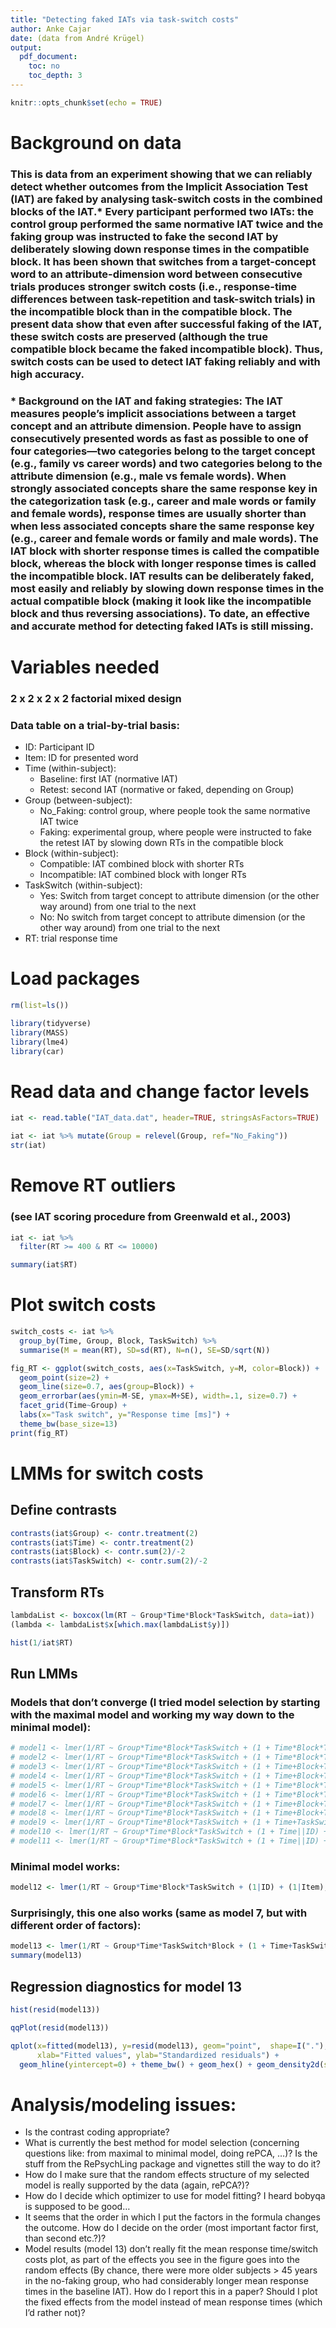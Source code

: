 ```yaml
---
title: "Detecting faked IATs via task-switch costs"
author: Anke Cajar 
date: (data from André Krügel)
output:
  pdf_document:
    toc: no
    toc_depth: 3
---
```


```r
knitr::opts_chunk$set(echo = TRUE)
```

# Background on data
### This is data from an experiment showing that we can reliably detect whether outcomes from the Implicit Association Test (IAT) are faked by analysing task-switch costs in the combined blocks of the IAT.* Every participant performed two IATs: the control group performed the same normative IAT twice and the faking group was instructed to fake the second IAT by deliberately slowing down response times in the compatible block. It has been shown that switches from a target-concept word to an attribute-dimension word between consecutive trials produces stronger switch costs (i.e., response-time differences between task-repetition and task-switch trials) in the incompatible block than in the compatible block. The present data show that even after successful faking of the IAT, these switch costs are preserved (although the true compatible block became the faked incompatible block). Thus, switch costs can be used to detect IAT faking reliably and with high accuracy.

### * Background on the IAT and faking strategies: The IAT measures people's implicit associations between a target concept and an attribute dimension. People have to assign consecutively presented words as fast as possible to one of four categories---two categories belong to the target concept (e.g., family vs career words) and two categories belong to the attribute dimension (e.g., male vs female words). When strongly associated concepts share the same response key in the categorization task (e.g., career and male words or family and female words), response times are usually shorter than when less associated concepts share the same response key (e.g., career and female words or family and male words). The IAT block with shorter response times is called the compatible block, whereas the block with longer response times is called the incompatible block. IAT results can be deliberately faked, most easily and reliably by slowing down response times in the actual compatible block (making it look like the incompatible block and thus reversing associations). To date, an effective and accurate method for detecting faked IATs is still missing.


# Variables needed 
### 2 x 2 x 2 x 2 factorial mixed design
### Data table on a trial-by-trial basis:
* ID: Participant ID
* Item: ID for presented word
* Time (within-subject): 
  + Baseline: first IAT (normative IAT)
  + Retest: second IAT (normative or faked, depending on Group)
* Group (between-subject): 
  + No_Faking: control group, where people took the same normative IAT twice
  + Faking: experimental group, where people were instructed to fake the retest IAT by slowing down RTs in the compatible block
* Block (within-subject): 
  + Compatible: IAT combined block with shorter RTs
  + Incompatible: IAT combined block with longer RTs
* TaskSwitch (within-subject): 
  + Yes: Switch from target concept to attribute dimension (or the other way around) from one trial to the next 
  + No: No switch from target concept to attribute dimension (or the other way around) from one trial to the next 
* RT: trial response time 


# Load packages
```r
rm(list=ls())

library(tidyverse)
library(MASS)
library(lme4)
library(car)
```

# Read data and change factor levels
```r
iat <- read.table("IAT_data.dat", header=TRUE, stringsAsFactors=TRUE)

iat <- iat %>% mutate(Group = relevel(Group, ref="No_Faking"))
str(iat)
```

# Remove RT outliers
### (see IAT scoring procedure from Greenwald et al., 2003)

```r
iat <- iat %>% 
  filter(RT >= 400 & RT <= 10000)

summary(iat$RT)
```

# Plot switch costs
```r
switch_costs <- iat %>% 
  group_by(Time, Group, Block, TaskSwitch) %>%
  summarise(M = mean(RT), SD=sd(RT), N=n(), SE=SD/sqrt(N))

fig_RT <- ggplot(switch_costs, aes(x=TaskSwitch, y=M, color=Block)) +
  geom_point(size=2) +
  geom_line(size=0.7, aes(group=Block)) +
  geom_errorbar(aes(ymin=M-SE, ymax=M+SE), width=.1, size=0.7) +
  facet_grid(Time~Group) +
  labs(x="Task switch", y="Response time [ms]") +
  theme_bw(base_size=13)
print(fig_RT)
```

# LMMs for switch costs 
## Define contrasts
```r
contrasts(iat$Group) <- contr.treatment(2)
contrasts(iat$Time) <- contr.treatment(2)
contrasts(iat$Block) <- contr.sum(2)/-2
contrasts(iat$TaskSwitch) <- contr.sum(2)/-2
```

## Transform RTs
```r
lambdaList <- boxcox(lm(RT ~ Group*Time*Block*TaskSwitch, data=iat))
(lambda <- lambdaList$x[which.max(lambdaList$y)])

hist(1/iat$RT)
```

## Run LMMs
### Models that don't converge (I tried model selection by starting with the maximal model and working my way down to the minimal model):
```r
# model1 <- lmer(1/RT ~ Group*Time*Block*TaskSwitch + (1 + Time*Block*TaskSwitch|ID) + (1 + Time*Block*TaskSwitch|Item), data=iat, REML=FALSE)
# model2 <- lmer(1/RT ~ Group*Time*Block*TaskSwitch + (1 + Time*Block*TaskSwitch||ID) + (1 + Time*Block*TaskSwitch||Item), data=iat, REML=FALSE)
# model3 <- lmer(1/RT ~ Group*Time*Block*TaskSwitch + (1 + Time+Block+TaskSwitch|ID) + (1 + Time+Block+TaskSwitch|Item), data=iat, REML=FALSE)
# model4 <- lmer(1/RT ~ Group*Time*Block*TaskSwitch + (1 + Time+Block+TaskSwitch||ID) + (1 + Time+Block+TaskSwitch||Item), data=iat, REML=FALSE)
# model5 <- lmer(1/RT ~ Group*Time*Block*TaskSwitch + (1 + Time*Block*TaskSwitch|ID) + (1|Item), data=iat, REML=FALSE)
# model6 <- lmer(1/RT ~ Group*Time*Block*TaskSwitch + (1 + Time*Block*TaskSwitch||ID) + (1|Item), data=iat, REML=FALSE)
# model7 <- lmer(1/RT ~ Group*Time*Block*TaskSwitch + (1 + Time+Block+TaskSwitch|ID) + (1|Item), data=iat, REML=FALSE)
# model8 <- lmer(1/RT ~ Group*Time*Block*TaskSwitch + (1 + Time+Block+TaskSwitch||ID) + (1|Item), data=iat, REML=FALSE)
# model9 <- lmer(1/RT ~ Group*Time*Block*TaskSwitch + (1 + Time+TaskSwitch||ID) + (1|Item), data=iat, REML=FALSE)
# model10 <- lmer(1/RT ~ Group*Time*Block*TaskSwitch + (1 + Time||ID) + (1|Item), data=iat, REML=FALSE)
# model11 <- lmer(1/RT ~ Group*Time*Block*TaskSwitch + (1 + Time||ID) + (1 + Time||Item), data=iat, REML=FALSE)
```

### Minimal model works:
```r
model12 <- lmer(1/RT ~ Group*Time*Block*TaskSwitch + (1|ID) + (1|Item), data=iat, REML=FALSE)
```

### Surprisingly, this one also works (same as model 7, but with different order of factors):
```r
model13 <- lmer(1/RT ~ Group*Time*TaskSwitch*Block + (1 + Time+TaskSwitch+Block|ID) + (1|Item), data=iat, REML=FALSE)
summary(model13)
```

## Regression diagnostics for model 13
```r
hist(resid(model13))

qqPlot(resid(model13))

qplot(x=fitted(model13), y=resid(model13), geom="point",  shape=I("."), 
      xlab="Fitted values", ylab="Standardized residuals") + 
  geom_hline(yintercept=0) + theme_bw() + geom_hex() + geom_density2d(size=1) 
```

# Analysis/modeling issues:
* Is the contrast coding appropriate?
* What is currently the best method for model selection (concerning questions like: from maximal to minimal model, doing rePCA, ...)? Is the stuff from the RePsychLing package and vignettes still the way to do it?
* How do I make sure that the random effects structure of my selected model is really supported by the data (again, rePCA?)?
* How do I decide which optimizer to use for model fitting? I heard bobyqa is supposed to be good...
* It seems that the order in which I put the factors in the formula changes the outcome. How do I decide on the order (most important factor first, than second etc.?)?
* Model results (model 13) don't really fit the mean response time/switch costs plot, as part of the effects you see in the figure goes into the random effects (By chance, there were more older subjects > 45 years in the no-faking group, who had considerably longer mean response times in the baseline IAT). How do I report this in a paper? Should I plot the fixed effects from the model instead of mean response times (which I'd rather not)?
